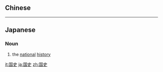 ==Chinese==
{{zh-see|國史}}

----

==Japanese==
{{ja-kanjitab|こく|し|yomi=o}}

===Noun===
{{ja-noun|こくし|kyu=國史}}

# the [[national]] [[history]]

[[it:国史]]
[[ja:国史]]
[[zh:国史]]